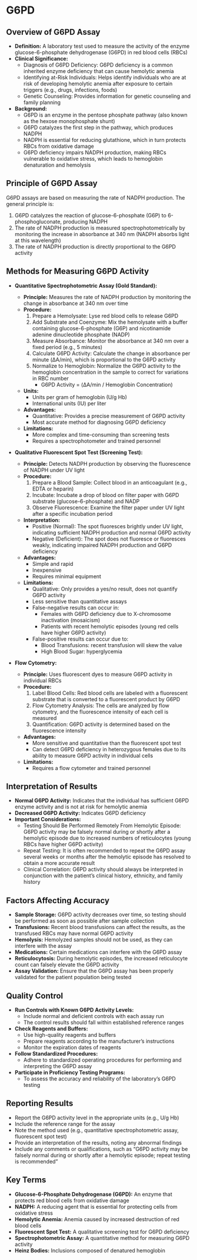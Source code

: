 # G6PD {-}

## **Overview of G6PD Assay** {-}

*   **Definition:** A laboratory test used to measure the activity of the enzyme glucose-6-phosphate dehydrogenase (G6PD) in red blood cells (RBCs)
*   **Clinical Significance:**
    *   Diagnosis of G6PD Deficiency: G6PD deficiency is a common inherited enzyme deficiency that can cause hemolytic anemia
    *   Identifying at-Risk Individuals: Helps identify individuals who are at risk of developing hemolytic anemia after exposure to certain triggers (e.g., drugs, infections, foods)
    *   Genetic Counseling: Provides information for genetic counseling and family planning
*   **Background:**
    *   G6PD is an enzyme in the pentose phosphate pathway (also known as the hexose monophosphate shunt)
    *   G6PD catalyzes the first step in the pathway, which produces NADPH
    *   NADPH is essential for reducing glutathione, which in turn protects RBCs from oxidative damage
    *   G6PD deficiency impairs NADPH production, making RBCs vulnerable to oxidative stress, which leads to hemoglobin denaturation and hemolysis

## **Principle of G6PD Assay** {-}

G6PD assays are based on measuring the rate of NADPH production. The general principle is:

1.  G6PD catalyzes the reaction of glucose-6-phosphate (G6P) to 6-phosphogluconate, producing NADPH
2.  The rate of NADPH production is measured spectrophotometrically by monitoring the increase in absorbance at 340 nm (NADPH absorbs light at this wavelength)
3.  The rate of NADPH production is directly proportional to the G6PD activity

## **Methods for Measuring G6PD Activity** {-}

*   **Quantitative Spectrophotometric Assay (Gold Standard):**

    *   **Principle:** Measures the rate of NADPH production by monitoring the change in absorbance at 340 nm over time
    *   **Procedure:**
        1.  Prepare a Hemolysate: Lyse red blood cells to release G6PD
        2.  Add Substrate and Coenzyme: Mix the hemolysate with a buffer containing glucose-6-phosphate (G6P) and nicotinamide adenine dinucleotide phosphate (NADP)
        3.  Measure Absorbance: Monitor the absorbance at 340 nm over a fixed period (e.g., 5 minutes)
        4.  Calculate G6PD Activity: Calculate the change in absorbance per minute (ΔA/min), which is proportional to the G6PD activity
        5.  Normalize to Hemoglobin: Normalize the G6PD activity to the hemoglobin concentration in the sample to correct for variations in RBC number
            *   G6PD Activity = (ΔA/min / Hemoglobin Concentration)
    *   **Units:**
        *   Units per gram of hemoglobin (U/g Hb)
        *   International units (IU) per liter
    *   **Advantages:**
        *   Quantitative: Provides a precise measurement of G6PD activity
        *   Most accurate method for diagnosing G6PD deficiency
    *   **Limitations:**
        *   More complex and time-consuming than screening tests
        *   Requires a spectrophotometer and trained personnel

*   **Qualitative Fluorescent Spot Test (Screening Test):**

    *   **Principle:** Detects NADPH production by observing the fluorescence of NADPH under UV light
    *   **Procedure:**
        1.  Prepare a Blood Sample: Collect blood in an anticoagulant (e.g., EDTA or heparin)
        2.  Incubate: Incubate a drop of blood on filter paper with G6PD substrate (glucose-6-phosphate) and NADP
        3.  Observe Fluorescence: Examine the filter paper under UV light after a specific incubation period
    *   **Interpretation:**
        *   Positive (Normal): The spot fluoresces brightly under UV light, indicating sufficient NADPH production and normal G6PD activity
        *   Negative (Deficient): The spot does not fluoresce or fluoresces weakly, indicating impaired NADPH production and G6PD deficiency
    *   **Advantages:**
        *   Simple and rapid
        *   Inexpensive
        *   Requires minimal equipment
    *   **Limitations:**
        *   Qualitative: Only provides a yes/no result, does not quantify G6PD activity
        *   Less sensitive than quantitative assays
        *   False-negative results can occur in:
            *   Females with G6PD deficiency due to X-chromosome inactivation (mosaicism)
            *   Patients with recent hemolytic episodes (young red cells have higher G6PD activity)
        *   False-positive results can occur due to:
            *   Blood Transfusions: recent transfusion will skew the value
            *   High Blood Sugar: hyperglycemia

*   **Flow Cytometry:**

    *   **Principle:** Uses fluorescent dyes to measure G6PD activity in individual RBCs
    *   **Procedure:**
        1.  Label Blood Cells: Red blood cells are labeled with a fluorescent substrate that is converted to a fluorescent product by G6PD
        2.  Flow Cytometry Analysis: The cells are analyzed by flow cytometry, and the fluorescence intensity of each cell is measured
        3.  Quantification: G6PD activity is determined based on the fluorescence intensity
    *   **Advantages:**
        *   More sensitive and quantitative than the fluorescent spot test
        *   Can detect G6PD deficiency in heterozygous females due to its ability to measure G6PD activity in individual cells
    *   **Limitations:**
        *   Requires a flow cytometer and trained personnel

## **Interpretation of Results** {-}

*   **Normal G6PD Activity:** Indicates that the individual has sufficient G6PD enzyme activity and is not at risk for hemolytic anemia
*   **Decreased G6PD Activity:** Indicates G6PD deficiency
*   **Important Considerations:**
    *   Testing Should Be Performed Remotely From Hemolytic Episode: G6PD activity may be falsely normal during or shortly after a hemolytic episode due to increased numbers of reticulocytes (young RBCs have higher G6PD activity)
    *   Repeat Testing: It is often recommended to repeat the G6PD assay several weeks or months after the hemolytic episode has resolved to obtain a more accurate result
    *   Clinical Correlation: G6PD activity should always be interpreted in conjunction with the patient's clinical history, ethnicity, and family history

## **Factors Affecting Accuracy** {-}

*   **Sample Storage:** G6PD activity decreases over time, so testing should be performed as soon as possible after sample collection
*   **Transfusions:** Recent blood transfusions can affect the results, as the transfused RBCs may have normal G6PD activity
*   **Hemolysis:** Hemolyzed samples should not be used, as they can interfere with the assay
*   **Medications:** Certain medications can interfere with the G6PD assay
*   **Reticulocytosis:** During hemolytic episodes, the increased reticulocyte count can falsely elevate the G6PD activity
*   **Assay Validation:** Ensure that the G6PD assay has been properly validated for the patient population being tested

## **Quality Control** {-}

*   **Run Controls with Known G6PD Activity Levels:**
    *   Include normal and deficient controls with each assay run
    *   The control results should fall within established reference ranges
*   **Check Reagents and Buffers:**
    *   Use high-quality reagents and buffers
    *   Prepare reagents according to the manufacturer's instructions
    *   Monitor the expiration dates of reagents
*   **Follow Standardized Procedures:**
    *   Adhere to standardized operating procedures for performing and interpreting the G6PD assay
*   **Participate in Proficiency Testing Programs:**
    *   To assess the accuracy and reliability of the laboratory's G6PD testing

## **Reporting Results** {-}

*   Report the G6PD activity level in the appropriate units (e.g., U/g Hb)
*   Include the reference range for the assay
*   Note the method used (e.g., quantitative spectrophotometric assay, fluorescent spot test)
*   Provide an interpretation of the results, noting any abnormal findings
*   Include any comments or qualifications, such as "G6PD activity may be falsely normal during or shortly after a hemolytic episode; repeat testing is recommended"

## **Key Terms** {-}

*   **Glucose-6-Phosphate Dehydrogenase (G6PD):** An enzyme that protects red blood cells from oxidative damage
*   **NADPH:** A reducing agent that is essential for protecting cells from oxidative stress
*   **Hemolytic Anemia:** Anemia caused by increased destruction of red blood cells
*   **Fluorescent Spot Test:** A qualitative screening test for G6PD deficiency
*   **Spectrophotometric Assay:** A quantitative method for measuring G6PD activity
*   **Heinz Bodies:** Inclusions composed of denatured hemoglobin
